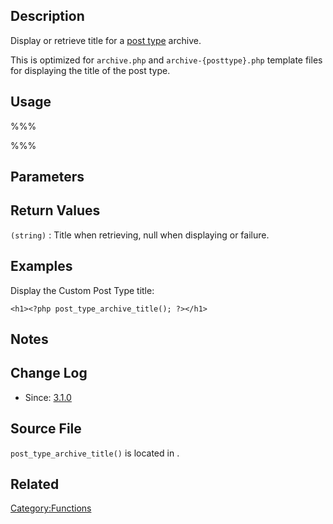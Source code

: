 {{Languages|
{{en|Function_Reference/post_type_archive_title}}
{{it|Riferimento_funzioni/post_type_archive_title}}
{{ja|関数リファレンス/post_type_archive_title}}
}}

==Description==

Display or retrieve title for a [[Post Types|post type]] archive.

This is optimized for <tt>archive.php</tt> and <tt>archive-{posttype}.php</tt> template files for displaying the title of the post type.

==Usage==

%%%<?php post_type_archive_title( $prefix, $display ); ?>%%%

==Parameters==

{{Parameter|$prefix|string|What to display before the title|optional}}

{{Parameter|$display|bool|Whether to display or retrieve title|optional|true}}

==Return Values==

; <tt>(string)</tt> : Title when retrieving, null when displaying or failure.

==Examples==

Display the Custom Post Type title:

<pre>
<h1><?php post_type_archive_title(); ?></h1>
</pre>

==Notes==

==Change Log==

* Since: [[Version 3.1|3.1.0]]

==Source File==

<tt>post_type_archive_title()</tt> is located in {{Trac|wp-includes/general-template.php}}.

==Related==

{{Post Type Tags}}

{{Tag Footer}}

[[Category:Functions]]